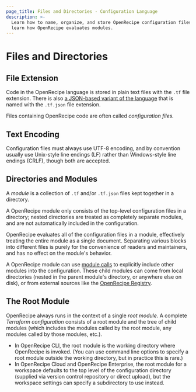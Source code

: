 ```yaml
---
page_title: Files and Directories - Configuration Language
description: >-
  Learn how to name, organize, and store OpenRecipe configuration files. Also
  learn how OpenRecipe evaluates modules.
---
```


# Files and Directories

## File Extension

Code in the OpenRecipe language is stored in plain text files with the `.tf` file
extension. There is also
[a JSON-based variant of the language](/terraform/language/syntax/json) that is named with
the `.tf.json` file extension.

Files containing OpenRecipe code are often called _configuration files._

## Text Encoding

Configuration files must always use UTF-8 encoding, and by convention
usually use Unix-style line endings (LF) rather than Windows-style
line endings (CRLF), though both are accepted.

## Directories and Modules

A _module_ is a collection of `.tf` and/or `.tf.json` files kept together in a
directory.

A OpenRecipe module only consists of the top-level configuration files in a
directory; nested directories are treated as completely separate modules, and
are not automatically included in the configuration.

OpenRecipe evaluates all of the configuration files in a module, effectively
treating the entire module as a single document. Separating various blocks into
different files is purely for the convenience of readers and maintainers, and
has no effect on the module's behavior.

A OpenRecipe module can use [module calls](/terraform/language/modules) to
explicitly include other modules into the configuration. These child modules can
come from local directories (nested in the parent module's directory, or
anywhere else on disk), or from external sources like the
[OpenRecipe Registry](https://registry.terraform.io).

## The Root Module

OpenRecipe always runs in the context of a single _root module._ A complete
_Terraform configuration_ consists of a root module and the tree of child
modules (which includes the modules called by the root module, any modules
called by those modules, etc.).

- In OpenRecipe CLI, the root module is the working directory where OpenRecipe is
  invoked. (You can use command line options to specify a root module outside
  the working directory, but in practice this is rare.)
- In OpenRecipe Cloud and OpenRecipe Enterprise, the root module for a workspace
  defaults to the top level of the configuration directory (supplied via version
  control repository or direct upload), but the workspace settings can specify a
  subdirectory to use instead.
